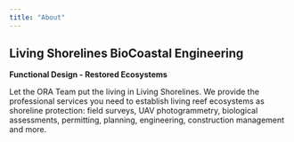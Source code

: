 ```yaml
---
title: "About"
---
```


## Living Shorelines BioCoastal Engineering
**Functional Design - Restored Ecosystems**

Let the ORA Team put the living in Living Shorelines.  We provide the professional services you need to establish living reef ecosystems as shoreline protection: field surveys, UAV photogrammetry, biological assessments, permitting, planning, engineering, construction management and more.
